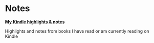 # Notes

**[My Kindle highlights & notes](https://www.080F53.com/kindle-highlights-notes)**

Highlights and notes from books I have read or am currently reading on Kindle
